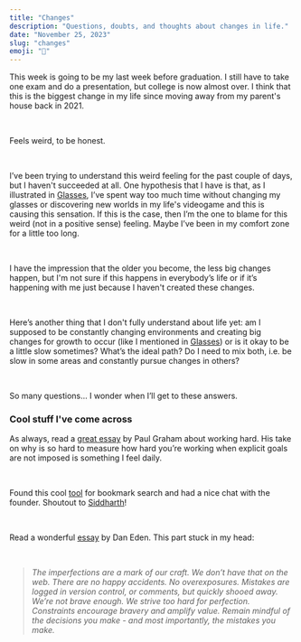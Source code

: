```yaml
---
title: "Changes"
description: "Questions, doubts, and thoughts about changes in life."
date: "November 25, 2023"
slug: "changes"
emoji: "💭"
---
```


This week is going to be my last week before graduation. I still have to take one exam and do a presentation, but college is now almost over. I think that this is the biggest change in my life since moving away from my parent's house back in 2021.

<br />

Feels weird, to be honest.

<br />

I’ve been trying to understand this weird feeling for the past couple of days, but I haven't succeeded at all. One hypothesis that I have is that, as I illustrated in [Glasses](https://www.gustavofior.com/blog/post/glasses), I’ve spent way too much time without changing my glasses or discovering new worlds in my life's videogame and this is causing this sensation. If this is the case, then I’m the one to blame for this weird (not in a positive sense) feeling. Maybe I’ve been in my comfort zone for a little too long.

<br />

I have the impression that the older you become, the less big changes happen, but I'm not sure if this happens in everybody’s life or if it’s happening with me just because I haven't created these changes.

<br />

Here’s another thing that I don't fully understand about life yet: am I supposed to be constantly changing environments and creating big changes for growth to occur (like I mentioned in [Glasses](https://www.gustavofior.com/blog/post/glasses)) or is it okay to be a little slow sometimes? What’s the ideal path? Do I need to mix both, i.e. be slow in some areas and constantly pursue changes in others?

<br />

So many questions… I wonder when I’ll get to these answers.

### Cool stuff I've come across

As always, read a [great essay](http://paulgraham.com/hwh.html) by Paul Graham about working hard. His take on why is so hard to measure how hard you’re working when explicit goals are not imposed is something I feel daily.

<br />

Found this cool [tool](https://nous.fyi) for bookmark search and had a nice chat with the founder. Shoutout to [Siddharth](https://twitter.com/sidbing)!

<br />

Read a wonderful [essay](https://daneden.me/blog/2012/constraints-affordances) by Dan Eden. This part stuck in my head:

<br />

> _The imperfections are a mark of our craft. We don’t have that on the web. There are no happy accidents. No overexposures. Mistakes are logged in version control, or comments, but quickly shooed away. We’re not brave enough. We strive too hard for perfection. Constraints encourage bravery and amplify value. Remain mindful of the decisions you make - and most importantly, the mistakes you make._
